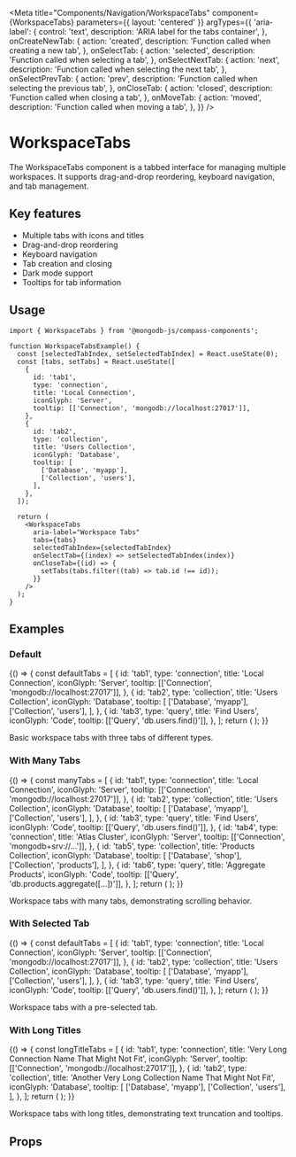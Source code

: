 
<Meta
  title="Components/Navigation/WorkspaceTabs"
  component={WorkspaceTabs}
  parameters={{ layout: 'centered' }}
  argTypes={{
    'aria-label': {
      control: 'text',
      description: 'ARIA label for the tabs container',
    },
    onCreateNewTab: {
      action: 'created',
      description: 'Function called when creating a new tab',
    },
    onSelectTab: {
      action: 'selected',
      description: 'Function called when selecting a tab',
    },
    onSelectNextTab: {
      action: 'next',
      description: 'Function called when selecting the next tab',
    },
    onSelectPrevTab: {
      action: 'prev',
      description: 'Function called when selecting the previous tab',
    },
    onCloseTab: {
      action: 'closed',
      description: 'Function called when closing a tab',
    },
    onMoveTab: {
      action: 'moved',
      description: 'Function called when moving a tab',
    },
  }}
/>

# WorkspaceTabs

The WorkspaceTabs component is a tabbed interface for managing multiple workspaces. It supports drag-and-drop reordering, keyboard navigation, and tab management.

## Key features

- Multiple tabs with icons and titles
- Drag-and-drop reordering
- Keyboard navigation
- Tab creation and closing
- Dark mode support
- Tooltips for tab information

## Usage

```tsx
import { WorkspaceTabs } from '@mongodb-js/compass-components';

function WorkspaceTabsExample() {
  const [selectedTabIndex, setSelectedTabIndex] = React.useState(0);
  const [tabs, setTabs] = React.useState([
    {
      id: 'tab1',
      type: 'connection',
      title: 'Local Connection',
      iconGlyph: 'Server',
      tooltip: [['Connection', 'mongodb://localhost:27017']],
    },
    {
      id: 'tab2',
      type: 'collection',
      title: 'Users Collection',
      iconGlyph: 'Database',
      tooltip: [
        ['Database', 'myapp'],
        ['Collection', 'users'],
      ],
    },
  ]);

  return (
    <WorkspaceTabs
      aria-label="Workspace Tabs"
      tabs={tabs}
      selectedTabIndex={selectedTabIndex}
      onSelectTab={(index) => setSelectedTabIndex(index)}
      onCloseTab={(id) => {
        setTabs(tabs.filter((tab) => tab.id !== id));
      }}
    />
  );
}
```

## Examples

### Default

<Story name="Default">
  {() => {
    const defaultTabs = [
      {
        id: 'tab1',
        type: 'connection',
        title: 'Local Connection',
        iconGlyph: 'Server',
        tooltip: [['Connection', 'mongodb://localhost:27017']],
      },
      {
        id: 'tab2',
        type: 'collection',
        title: 'Users Collection',
        iconGlyph: 'Database',
        tooltip: [
          ['Database', 'myapp'],
          ['Collection', 'users'],
        ],
      },
      {
        id: 'tab3',
        type: 'query',
        title: 'Find Users',
        iconGlyph: 'Code',
        tooltip: [['Query', 'db.users.find()']],
      },
    ];
    return (
      <WorkspaceTabs
        aria-label="Workspace Tabs"
        tabs={defaultTabs}
        selectedTabIndex={0}
      />
    );
  }}
</Story>

Basic workspace tabs with three tabs of different types.

### With Many Tabs

<Story name="WithManyTabs">
  {() => {
    const manyTabs = [
      {
        id: 'tab1',
        type: 'connection',
        title: 'Local Connection',
        iconGlyph: 'Server',
        tooltip: [['Connection', 'mongodb://localhost:27017']],
      },
      {
        id: 'tab2',
        type: 'collection',
        title: 'Users Collection',
        iconGlyph: 'Database',
        tooltip: [
          ['Database', 'myapp'],
          ['Collection', 'users'],
        ],
      },
      {
        id: 'tab3',
        type: 'query',
        title: 'Find Users',
        iconGlyph: 'Code',
        tooltip: [['Query', 'db.users.find()']],
      },
      {
        id: 'tab4',
        type: 'connection',
        title: 'Atlas Cluster',
        iconGlyph: 'Server',
        tooltip: [['Connection', 'mongodb+srv://...']],
      },
      {
        id: 'tab5',
        type: 'collection',
        title: 'Products Collection',
        iconGlyph: 'Database',
        tooltip: [
          ['Database', 'shop'],
          ['Collection', 'products'],
        ],
      },
      {
        id: 'tab6',
        type: 'query',
        title: 'Aggregate Products',
        iconGlyph: 'Code',
        tooltip: [['Query', 'db.products.aggregate([...])']],
      },
    ];
    return (
      <WorkspaceTabs
        aria-label="Workspace Tabs"
        tabs={manyTabs}
        selectedTabIndex={0}
      />
    );
  }}
</Story>

Workspace tabs with many tabs, demonstrating scrolling behavior.

### With Selected Tab

<Story name="WithSelectedTab">
  {() => {
    const defaultTabs = [
      {
        id: 'tab1',
        type: 'connection',
        title: 'Local Connection',
        iconGlyph: 'Server',
        tooltip: [['Connection', 'mongodb://localhost:27017']],
      },
      {
        id: 'tab2',
        type: 'collection',
        title: 'Users Collection',
        iconGlyph: 'Database',
        tooltip: [
          ['Database', 'myapp'],
          ['Collection', 'users'],
        ],
      },
      {
        id: 'tab3',
        type: 'query',
        title: 'Find Users',
        iconGlyph: 'Code',
        tooltip: [['Query', 'db.users.find()']],
      },
    ];
    return (
      <WorkspaceTabs
        aria-label="Workspace Tabs"
        tabs={defaultTabs}
        selectedTabIndex={1}
      />
    );
  }}
</Story>

Workspace tabs with a pre-selected tab.

### With Long Titles

<Story name="WithLongTitles">
  {() => {
    const longTitleTabs = [
      {
        id: 'tab1',
        type: 'connection',
        title: 'Very Long Connection Name That Might Not Fit',
        iconGlyph: 'Server',
        tooltip: [['Connection', 'mongodb://localhost:27017']],
      },
      {
        id: 'tab2',
        type: 'collection',
        title: 'Another Very Long Collection Name That Might Not Fit',
        iconGlyph: 'Database',
        tooltip: [
          ['Database', 'myapp'],
          ['Collection', 'users'],
        ],
      },
    ];
    return (
      <WorkspaceTabs
        aria-label="Workspace Tabs"
        tabs={longTitleTabs}
        selectedTabIndex={0}
      />
    );
  }}
</Story>

Workspace tabs with long titles, demonstrating text truncation and tooltips.

## Props

<Controls />
